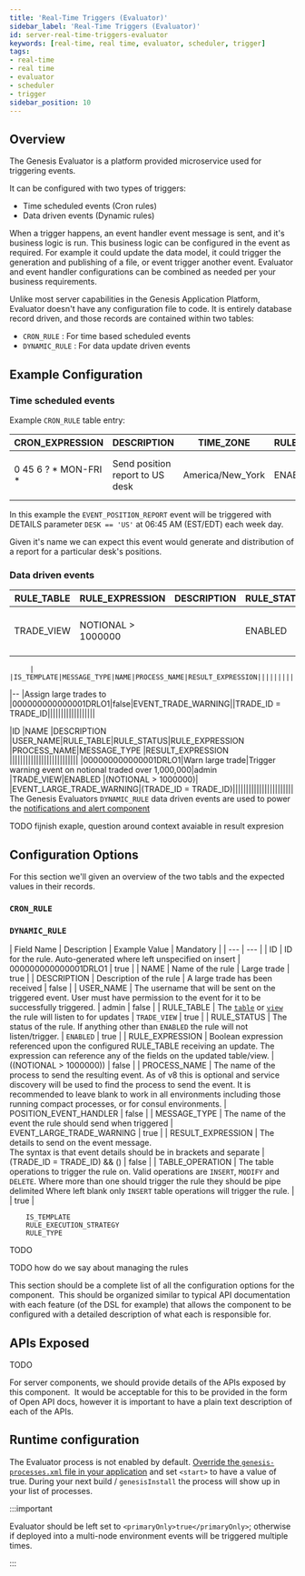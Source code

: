 ```yaml
---
title: 'Real-Time Triggers (Evaluator)'
sidebar_label: 'Real-Time Triggers (Evaluator)'
id: server-real-time-triggers-evaluator
keywords: [real-time, real time, evaluator, scheduler, trigger]
tags:
- real-time
- real time
- evaluator
- scheduler
- trigger
sidebar_position: 10
---
```


## Overview

The Genesis Evaluator is a platform provided microservice used for triggering events.

It can be configured with two types of triggers:

- Time scheduled events (Cron rules)
- Data driven events (Dynamic rules)

When a trigger happens, an event handler event message is sent, and it's business logic is run. This business logic can be configured in the event as required. For example it could update the data model, it could trigger the generation and publishing of a file, or event trigger another event. Evaluator and event handler configurations can be combined as needed per your business requirements.

Unlike most server capabilities in the Genesis Application Platform, Evaluator doesn't have any configuration file to code. It is entirely database record driven, and those records are contained within two tables:

* `CRON_RULE` : For time based scheduled events
* `DYNAMIC_RULE` : For data update driven events

## Example Configuration

### Time scheduled events

Example `CRON_RULE` table entry:

| CRON_EXPRESSION | DESCRIPTION | TIME_ZONE | RULE_STATUS | NAME | USER_NAME | PROCESS_NAME | MESSAGE_TYPE | RESULT_EXPRESSION |
| --- | --- | --- | --- | --- | --- | --- | --- | --- |
| 0 45 6 ? * MON-FRI * | Send position report to US desk | America/New_York | ENABLED | US desk position report | admin | POSITION_EVENTHANDLER | EVENT_POSITION_REPORT | (DESK == 'US') |

In this example the `EVENT_POSITION_REPORT` event will be triggered with DETAILS parameter `DESK == 'US'` at 06:45 AM (EST/EDT) each week day.

Given it's name we can expect this event would generate and distribution of a report for a particular desk's positions.

### Data driven events


| RULE_TABLE | RULE_EXPRESSION | DESCRIPTION | RULE_STATUS | NAME | USER_NAME | PROCESS_NAME | MESSAGE_TYPE | RESULT_EXPRESSION |
| --- | --- | --- | --- | --- | --- | --- | --- | --- |
| TRADE_VIEW | NOTIONAL > 1000000 | | ENABLED | US desk position report | admin | POSITION_EVENTHANDLER | EVENT_POSITION_REPORT | (DESK == 'US') |

         |                  |IS_TEMPLATE|MESSAGE_TYPE|NAME|PROCESS_NAME|RESULT_EXPRESSION|||||||||||||||
|--
|Assign large trades to |000000000000001DRLO1|false|EVENT_TRADE_WARNING||TRADE_ID = TRADE_ID||||||||||||||||||


|ID                  |NAME            |DESCRIPTION                                            |USER_NAME|RULE_TABLE|RULE_STATUS|RULE_EXPRESSION     |PROCESS_NAME|MESSAGE_TYPE             |RESULT_EXPRESSION    ||||||||||||||||||||||||||
|000000000000001DRLO1|Warn large trade|Trigger warning event on notional traded over 1,000,000|admin    |TRADE_VIEW|ENABLED    |(NOTIONAL > 1000000)|            |EVENT_LARGE_TRADE_WARNING|(TRADE_ID = TRADE_ID)|||||||||||||||||||||||
The Genesis Evaluators `DYNAMIC_RULE` data driven events are used to power the [notifications and alert component]() 

TODO fijnish exaple, question around context avaiable in result expresion

## Configuration Options

For this section we'll given an overview of the two tabls and the expected values in their records.

### `CRON_RULE`


### `DYNAMIC_RULE`

| Field Name | Description | Example Value | Mandatory |
| --- | --- |
| ID | ID for the rule. Auto-generated where left unspecified on insert | 000000000000001DRLO1 | true |
| NAME | Name of the rule | Large trade | true |
| DESCRIPTION | Description of the rule | A large trade has been received | false |
| USER_NAME | The username that will be sent on the triggered event. User must have permission to the event for it to be successfully triggered. | admin | false |
| RULE_TABLE | The [`table`](/develop/server-capabilities/data-model/#tables) or [`view`](/develop/server-capabilities/data-model/#views) the rule will listen to for updates | `TRADE_VIEW` | true |
| RULE_STATUS | The status of the rule. If anything other than `ENABLED` the rule will not listen/trigger. | `ENABLED` | true |
| RULE_EXPRESSION | Boolean expression referenced upon the configured RULE_TABLE receiving an update. The expression can reference any of the fields on the updated table/view.  | ((NOTIONAL > 1000000)) | false |
| PROCESS_NAME | The name of the process to send the resulting event. As of v8 this is optional and service discovery will be used to find the process to send the event. It is recommended to leave blank to work in all environments including those running compact processes, or for consul environments. | POSITION_EVENT_HANDLER | false |
| MESSAGE_TYPE | The name of the event the rule should send when triggered | EVENT_LARGE_TRADE_WARNING  | true |
| RESULT_EXPRESSION | The details to send on the event message.</br>The syntax is that event details should be in brackets and separate | (TRADE_ID = TRADE_ID) && () | false |
| TABLE_OPERATION | The table operations to trigger the rule on. Valid operations are `INSERT`, `MODIFY` and `DELETE`. Where more than one should trigger the rule they should be pipe delimited  Where left blank only `INSERT` table operations will trigger the rule. |  | true |


      
      
        
        IS_TEMPLATE
        RULE_EXECUTION_STRATEGY
        RULE_TYPE




TODO

TODO how do we say about managing the rules

This section should be a complete list of all the configuration options for the component.  This should be organized similar to typical API documentation with each feature (of the DSL for example) that allows the component to be configured with a detailed description of what each is responsible for.

## APIs Exposed

TODO

For server components, we should provide details of the APIs exposed by this component.  It would be acceptable for this to be provided in the form of Open API docs, however it is important to have a plain text description of each of the APIs.

## Runtime configuration

The Evaluator process is not enabled by default. [Override the `genesis-processes.xml` file in your application](/develop/server-capabilities/runtime-configuration/site-specific/#overriding-platform-provided-files) and set `<start>` to have a value of true. During your next build / `genesisInstall` the process will show up in your list of processes.

:::important

Evaluator should be left set to `<primaryOnly>true</primaryOnly>`; otherwise if deployed into a multi-node environment events will be triggered multiple times. 

:::